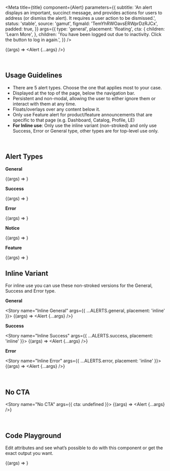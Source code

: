 


<Meta
  title={title}
  component={Alert}
  parameters={{
    subtitle:
      'An alert displays an important, succinct message, and provides actions for users to address (or dismiss the alert). It requires a user action to be dismissed.',
    status: 'stable',
    source: 'gamut',
    figmaId: 'TemYhRWOavsERWprDzRJCx',
    padded: true,
  }}
  args={{
    type: 'general',
    placement: 'floating',
    cta: {
      children: 'Learn More',
    },
    children:
      'You have been logged out due to inactivity. Click the button to log in again.',
  }}
/>

<Story name="Alert">{(args) => <Alert {...args} />}</Story>

<br />

## Usage Guidelines

- There are 5 alert types. Choose the one that applies most to your case.
- Displayed at the top of the page, below the navigation bar.
- Persistent and non-modal, allowing the user to either ignore them or interact with them at any time.
- Floats/overlays over any content below it.
- Only use Feature alert for product/feature announcements that are specific to that page (e.g. Dashboard, Catalog, Profile, LE)
- **For Inline use**: Only use the inline variant (non-stroked) and only use Success, Error or General type, other types are for top-level use only.

<br />

## Alert Types

**General**

<Story name="General" args={ALERTS.general}>
  {(args) => <Alert {...args} />}
</Story>

**Success**

<Story name="Success" args={ALERTS.success}>
  {(args) => <Alert {...args} />}
</Story>

**Error**

<Story name="Error" args={ALERTS.error}>
  {(args) => <Alert {...args} />}
</Story>

**Notice**

<Story name="Notice" args={ALERTS.notice}>
  {(args) => <Alert {...args} />}
</Story>

**Feature**

<Story name="Feature" args={ALERTS.feature}>
  {(args) => <Alert {...args} />}
</Story>

<br />

## Inline Variant

For inline use you can use these non-stroked versions for the General, Success and Error type.

**General**

<Story name="Inline General" args={{ ...ALERTS.general, placement: 'inline' }}>
  {(args) => <Alert {...args} />}
</Story>

**Success**

<Story name="Inline Success" args={{ ...ALERTS.success, placement: 'inline' }}>
  {(args) => <Alert {...args} />}
</Story>

**Error**

<Story name="Inline Error" args={{ ...ALERTS.error, placement: 'inline' }}>
  {(args) => <Alert {...args} />}
</Story>

<br />

## No CTA

<Story name="No CTA" args={{ cta: undefined }}>
  {(args) => <Alert {...args} />}
</Story>

<br />

## Code Playground

Edit attributes and see what’s possible to do with this component or get the exact output you want.

<Canvas>
  <Story name="Playground">{(args) => <Alert {...args} />}</Story>
</Canvas>

<PropsTable story="Playground" />
